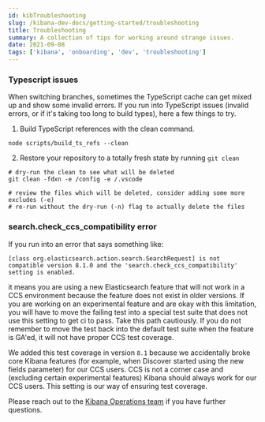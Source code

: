 ```yaml
---
id: kibTroubleshooting
slug: /kibana-dev-docs/getting-started/troubleshooting
title: Troubleshooting
summary: A collection of tips for working around strange issues.
date: 2021-09-08
tags: ['kibana', 'onboarding', 'dev', 'troubleshooting']
---
```


### Typescript issues

When switching branches, sometimes the TypeScript cache can get mixed up and show some invalid errors. If you run into TypeScript issues (invalid errors, or if it's taking too long to build types), here a few things to try.

1. Build TypeScript references with the clean command.

```
node scripts/build_ts_refs --clean
```

2. Restore your repository to a totally fresh state by running `git clean`

```
# dry-run the clean to see what will be deleted
git clean -fdxn -e /config -e /.vscode

# review the files which will be deleted, consider adding some more excludes (-e)
# re-run without the dry-run (-n) flag to actually delete the files
```

### search.check_ccs_compatibility error

If you run into an error that says something like:

```
[class org.elasticsearch.action.search.SearchRequest] is not compatible version 8.1.0 and the 'search.check_ccs_compatibility' setting is enabled.
```

it means you are using a new Elasticsearch feature that will not work in a CCS environment because the feature does not exist in older versions. If you are working on an experimental feature and are okay with this limitation, you will have to move the failing test into a special test suite that does not use this setting to get ci to pass. Take this path cautiously. If you do not remember to move the test back into the default test suite when the feature is GA'ed, it will not have proper CCS test coverage.

We added this test coverage in version `8.1` because we accidentally broke core Kibana features (for example, when Discover started using the new fields parameter) for our CCS users. CCS is not a corner case and (excluding certain experimental features) Kibana should always work for our CCS users. This setting is our way of ensuring test coverage.

Please reach out to the [Kibana Operations team](https://github.com/orgs/elastic/teams/kibana-operations) if you have further questions.
